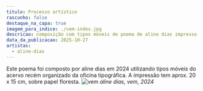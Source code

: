 ```yaml
---
titulo: Processo artístico
rascunho: false
destaque_na_capa: true
imagem_para_indice: ./vem-index.jpg
descricao: composição com tipos móveis de poema de aline dias impresso sobre papel floresta
data_da_publicacao: 2025-10-27
artistas:
  - aline-dias
---
```


Este poema foi composto por aline dias em 2024 utilizando tipos móveis do acervo recém organizado da oficina tipográfica. A impressão tem aprox. 20 x 15 cm, sobre papel floresta. 
![vem](./vem-index.jpg)
_aline dias, vem, 2024_
